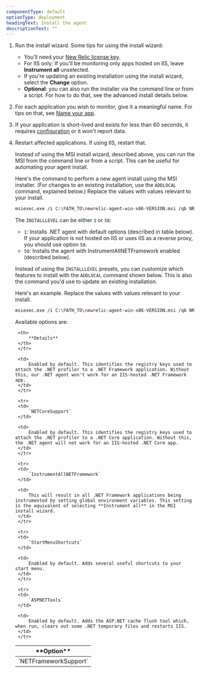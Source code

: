 ```yaml
---
componentType: default
optionType: deployment
headingText: Install the agent
descriptionText: ""
---
```


1. Run the install wizard. Some tips for using the install wizard:
   * You'll need your [New Relic license key](/docs/apis/intro-apis/new-relic-api-keys/#ingest-license-key).
   * For IIS only: If you'll be monitoring only apps hosted on IIS, leave **Instrument all** unselected. 
   * If you're updating an existing installation using the install wizard, select the **Change** option.
   * **Optional**: you can also run the installer via the command line or from a script. For how to do that, see the advanced install details below.
2. For each application you wish to monitor, give it a meaningful name. For tips on that, see [Name your app](/docs/agents/net-agent/installation-and-configuration/naming-your-net-application).
3. If your application is short-lived and exists for less than 60 seconds, it requires [configuration](/docs/agents/net-agent/troubleshooting/monitor-short-lived-net-processes) or it won't report data.
4. Restart affected applications. If using IIS, restart that.

    <CollapserGroup>
    <Collapser
        id="manual"
        title="Advanced install details"
    >

    Instead of using the MSI install wizard, described above, you can run the MSI from the command line or from a script. This can be useful for automating your agent install.

    Here's the command to perform a new agent install using the MSI installer. (For changes to an existing installation, use the `ADDLOCAL` command, explained below.) Replace the values with values relevant to your install. 

    ```bash
    msiexec.exe /i C:\PATH_TO\newrelic-agent-win-x86-VERSION.msi /qb NR_LICENSE_KEY=YOUR_LICENSE_KEY INSTALLLEVEL=1
    ```

    The `INSTALLLEVEL` can be either `1` or `50`:

    * `1`: Installs .NET agent with default options (described in table below). If your application is not hosted on IIS or uses IIS as a reverse proxy, you should use option `50`.
    * `50`: Installs the agent with InstrumentAllNETFramework enabled (described below).

    Instead of using the `INSTALLLEVEL` presets, you can customize which features to install with the `ADDLOCAL` command shown below. This is also the command you'd use to update an existing installation.

    Here's an example. Replace the values with values relevant to your install. 

    ```bash
    msiexec.exe /i C:\PATH_TO\newrelic-agent-win-x86-VERSION.msi /qb NR_LICENSE_KEY=YOUR_LICENSE_KEY ADDLOCAL=OPTION_1, OPTION_2
    ```

    Available options are:

    <table id="msi-command-line-options">
    <thead>
        <tr>
        <th width={300}>
            **Option**
        </th>

        <th>
            **Details**
        </th>
        </tr>
    </thead>

    <tbody>
        <tr>
        <td>
            `NETFrameworkSupport`
        </td>

        <td>
            Enabled by default. This identifies the registry keys used to attach the .NET profiler to a .NET Framework application. Without this, our .NET agent won't work for an IIS-hosted .NET Framework app.
        </td>
        </tr>

        <tr>
        <td>
            `NETCoreSupport`
        </td>

        <td>
            Enabled by default. This identifies the registry keys used to attach the .NET profiler to a .NET Core application. Without this, the .NET agent will not work for an IIS-hosted .NET Core app.
        </td>
        </tr>

        <tr>
        <td>
            `InstrumentAllNETFramework`
        </td>

        <td>
            This will result in all .NET Framework applications being instrumented by setting global environment variables. This setting is the equivalent of selecting **Instrument all** in the MSI install wizard.
        </td>
        </tr>

        <tr>
        <td>
            `StartMenuShortcuts`
        </td>

        <td>
            Enabled by default. Adds several useful shortcuts to your start menu.
        </td>
        </tr>

        <tr>
        <td>
            `ASPNETTools`
        </td>

        <td>
            Enabled by default. Adds the ASP.NET cache flush tool which, when run, clears out some .NET temporary files and restarts IIS.
        </td>
        </tr>
    </tbody>
    </table>
    </Collapser>
    </CollapserGroup>
